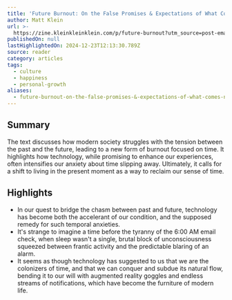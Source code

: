 ```yaml
---
title: 'Future Burnout: On the False Promises & Expectations of What Comes "Next"'
author: Matt Klein
url: >-
  https://zine.kleinkleinklein.com/p/future-burnout?utm_source=post-email-title&publication_id=260920&post_id=150629435&utm_campaign=email-post-title&isFreemail=false&r=og9hp&triedRedirect=true&utm_medium=email
publishedOn: null
lastHighlightedOn: 2024-12-23T12:13:30.789Z
source: reader
category: articles
tags:
  - culture
  - happiness
  - personal-growth
aliases:
  - future-burnout-on-the-false-promises-&-expectations-of-what-comes-next
---
```

## Summary

The text discusses how modern society struggles with the tension between the past and the future, leading to a new form of burnout focused on time. It highlights how technology, while promising to enhance our experiences, often intensifies our anxiety about time slipping away. Ultimately, it calls for a shift to living in the present moment as a way to reclaim our sense of time.

## Highlights
- In our quest to bridge the chasm between past and future, technology has become both the accelerant of our condition, and the supposed remedy for such temporal anxieties.
- It's strange to imagine a time before the tyranny of the 6:00 AM email check, when sleep wasn't a single, brutal block of unconsciousness squeezed between frantic activity and the predictable blaring of an alarm.
- It seems as though technology has suggested to us that we are the colonizers of time, and that we can conquer and subdue its natural flow, bending it to our will with augmented reality goggles and endless streams of notifications, which have become the furniture of modern life.
